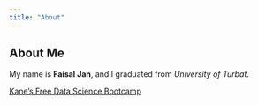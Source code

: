 ```yaml
---
title: "About"
---
```


## About Me

My name is **Faisal Jan**, and I graduated from *University of Turbat*.

[Kane's Free Data Science Bootcamp](https://bootcamp.davidkane.info)
